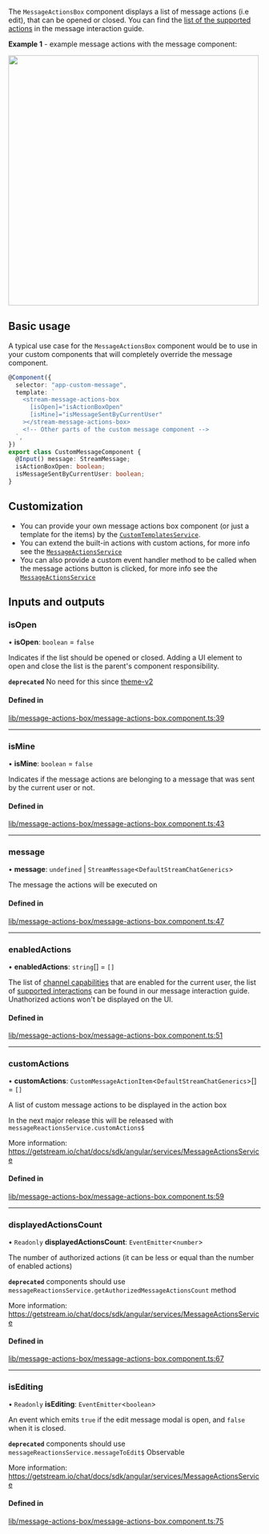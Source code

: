 
The `MessageActionsBox` component displays a list of message actions (i.e edit), that can be opened or closed. You can find the [list of the supported actions](../concepts/message-interactions.mdx) in the message interaction guide.

**Example 1** - example message actions with the message component:

<img src={MessageActionsScreenshot} width="500" />

## Basic usage

A typical use case for the `MessageActionsBox` component would be to use in your custom components that will completely override the message component.

```typescript
@Component({
  selector: "app-custom-message",
  template: `
    <stream-message-actions-box
      [isOpen]="isActionBoxOpen"
      [isMine]="isMessageSentByCurrentUser"
    ></stream-message-actions-box>
    <!-- Other parts of the custom message component -->
  `,
})
export class CustomMessageComponent {
  @Input() message: StreamMessage;
  isActionBoxOpen: boolean;
  isMessageSentByCurrentUser: boolean;
}
```

## Customization

- You can provide your own message actions box component (or just a template for the items) by the [`CustomTemplatesService`](../services/CustomTemplatesService.mdx).
- You can extend the built-in actions with custom actions, for more info see the [`MessageActionsService`](../../services/MessageActionsService/#customactions)
- You can also provide a custom event handler method to be called when the message actions button is clicked, for more info see the [`MessageActionsService`](../../services/MessageActionsService/#customactionclickhandler)

[//]: # "Start of generated content"
## Inputs and outputs 


### isOpen

• **isOpen**: `boolean` = `false`

Indicates if the list should be opened or closed. Adding a UI element to open and close the list is the parent's component responsibility.

**`deprecated`** No need for this since [theme-v2](../theming/introduction.mdx)

#### Defined in

[lib/message-actions-box/message-actions-box.component.ts:39](https://github.com/GetStream/stream-chat-angular/blob/9e7cb38/projects/stream-chat-angular/src/lib/message-actions-box/message-actions-box.component.ts#L39)

___

### isMine

• **isMine**: `boolean` = `false`

Indicates if the message actions are belonging to a message that was sent by the current user or not.

#### Defined in

[lib/message-actions-box/message-actions-box.component.ts:43](https://github.com/GetStream/stream-chat-angular/blob/9e7cb38/projects/stream-chat-angular/src/lib/message-actions-box/message-actions-box.component.ts#L43)

___

### message

• **message**: `undefined` \| `StreamMessage`<`DefaultStreamChatGenerics`\>

The message the actions will be executed on

#### Defined in

[lib/message-actions-box/message-actions-box.component.ts:47](https://github.com/GetStream/stream-chat-angular/blob/9e7cb38/projects/stream-chat-angular/src/lib/message-actions-box/message-actions-box.component.ts#L47)

___

### enabledActions

• **enabledActions**: `string`[] = `[]`

The list of [channel capabilities](https://getstream.io/chat/docs/javascript/channel_capabilities/?language=javascript) that are enabled for the current user, the list of [supported interactions](../concepts/message-interactions.mdx) can be found in our message interaction guide. Unathorized actions won't be displayed on the UI.

#### Defined in

[lib/message-actions-box/message-actions-box.component.ts:51](https://github.com/GetStream/stream-chat-angular/blob/9e7cb38/projects/stream-chat-angular/src/lib/message-actions-box/message-actions-box.component.ts#L51)

___

### customActions

• **customActions**: `CustomMessageActionItem`<`DefaultStreamChatGenerics`\>[] = `[]`

A list of custom message actions to be displayed in the action box

In the next major release this will be released with `messageReactionsService.customActions$`

More information: https://getstream.io/chat/docs/sdk/angular/services/MessageActionsService

#### Defined in

[lib/message-actions-box/message-actions-box.component.ts:59](https://github.com/GetStream/stream-chat-angular/blob/9e7cb38/projects/stream-chat-angular/src/lib/message-actions-box/message-actions-box.component.ts#L59)

___

### displayedActionsCount

• `Readonly` **displayedActionsCount**: `EventEmitter`<`number`\>

The number of authorized actions (it can be less or equal than the number of enabled actions)

**`deprecated`** components should use `messageReactionsService.getAuthorizedMessageActionsCount` method

More information: https://getstream.io/chat/docs/sdk/angular/services/MessageActionsService

#### Defined in

[lib/message-actions-box/message-actions-box.component.ts:67](https://github.com/GetStream/stream-chat-angular/blob/9e7cb38/projects/stream-chat-angular/src/lib/message-actions-box/message-actions-box.component.ts#L67)

___

### isEditing

• `Readonly` **isEditing**: `EventEmitter`<`boolean`\>

An event which emits `true` if the edit message modal is open, and `false` when it is closed.

**`deprecated`** components should use `messageReactionsService.messageToEdit$` Observable

More information: https://getstream.io/chat/docs/sdk/angular/services/MessageActionsService

#### Defined in

[lib/message-actions-box/message-actions-box.component.ts:75](https://github.com/GetStream/stream-chat-angular/blob/9e7cb38/projects/stream-chat-angular/src/lib/message-actions-box/message-actions-box.component.ts#L75)

[//]: # "End of generated content"
